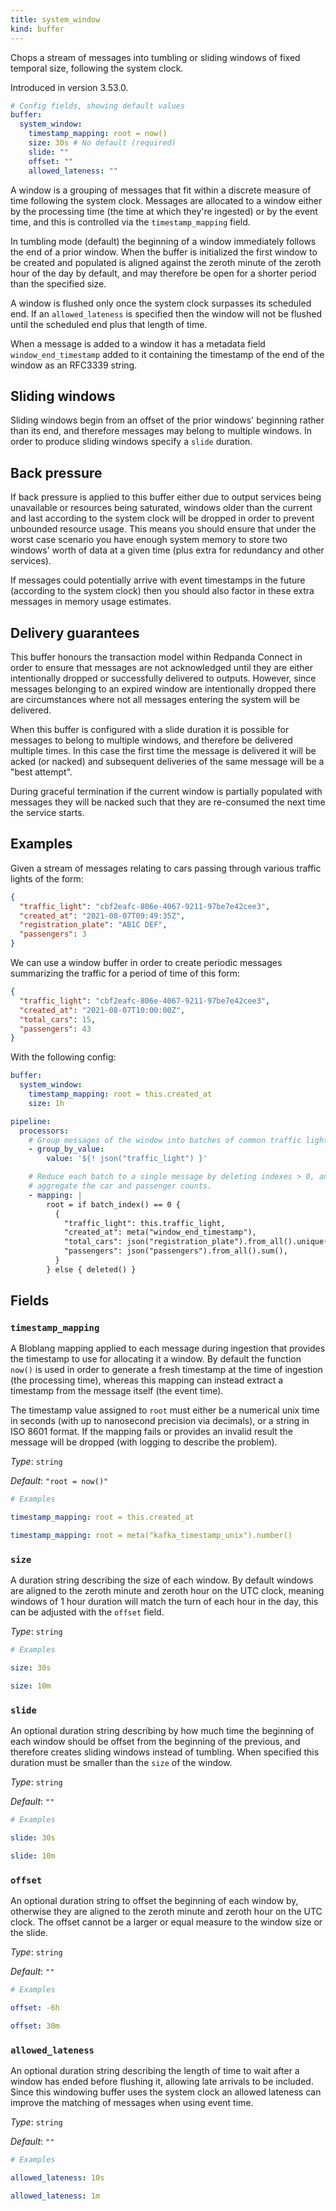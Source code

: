 ```yaml
---
title: system_window
kind: buffer
---
```


Chops a stream of messages into tumbling or sliding windows of fixed temporal size, following the system clock.

Introduced in version 3.53.0.

```yml
# Config fields, showing default values
buffer:
  system_window:
    timestamp_mapping: root = now()
    size: 30s # No default (required)
    slide: ""
    offset: ""
    allowed_lateness: ""
```

A window is a grouping of messages that fit within a discrete measure of time following the system clock. Messages are allocated to a window either by the processing time (the time at which they're ingested) or by the event time, and this is controlled via the  `timestamp_mapping` field.

In tumbling mode (default) the beginning of a window immediately follows the end of a prior window. When the buffer is initialized the first window to be created and populated is aligned against the zeroth minute of the zeroth hour of the day by default, and may therefore be open for a shorter period than the specified size.

A window is flushed only once the system clock surpasses its scheduled end. If an  `allowed_lateness` is specified then the window will not be flushed until the scheduled end plus that length of time.

When a message is added to a window it has a metadata field `window_end_timestamp` added to it containing the timestamp of the end of the window as an RFC3339 string.

## Sliding windows

Sliding windows begin from an offset of the prior windows' beginning rather than its end, and therefore messages may belong to multiple windows. In order to produce sliding windows specify a  `slide` duration.

## Back pressure

If back pressure is applied to this buffer either due to output services being unavailable or resources being saturated, windows older than the current and last according to the system clock will be dropped in order to prevent unbounded resource usage. This means you should ensure that under the worst case scenario you have enough system memory to store two windows' worth of data at a given time (plus extra for redundancy and other services).

If messages could potentially arrive with event timestamps in the future (according to the system clock) then you should also factor in these extra messages in memory usage estimates.

## Delivery guarantees

This buffer honours the transaction model within Redpanda Connect in order to ensure that messages are not acknowledged until they are either intentionally dropped or successfully delivered to outputs. However, since messages belonging to an expired window are intentionally dropped there are circumstances where not all messages entering the system will be delivered.

When this buffer is configured with a slide duration it is possible for messages to belong to multiple windows, and therefore be delivered multiple times. In this case the first time the message is delivered it will be acked (or nacked) and subsequent deliveries of the same message will be a "best attempt".

During graceful termination if the current window is partially populated with messages they will be nacked such that they are re-consumed the next time the service starts.


## Examples

<Tabs>
<TabItem label="Counting Passengers at Traffic">
Given a stream of messages relating to cars passing through various traffic lights of the form:

```json
{
  "traffic_light": "cbf2eafc-806e-4067-9211-97be7e42cee3",
  "created_at": "2021-08-07T09:49:35Z",
  "registration_plate": "AB1C DEF",
  "passengers": 3
}
```

We can use a window buffer in order to create periodic messages summarizing the traffic for a period of time of this form:

```json
{
  "traffic_light": "cbf2eafc-806e-4067-9211-97be7e42cee3",
  "created_at": "2021-08-07T10:00:00Z",
  "total_cars": 15,
  "passengers": 43
}
```

With the following config:

```yaml
buffer:
  system_window:
    timestamp_mapping: root = this.created_at
    size: 1h

pipeline:
  processors:
    # Group messages of the window into batches of common traffic light IDs
    - group_by_value:
        value: '${! json("traffic_light") }'

    # Reduce each batch to a single message by deleting indexes > 0, and
    # aggregate the car and passenger counts.
    - mapping: |
        root = if batch_index() == 0 {
          {
            "traffic_light": this.traffic_light,
            "created_at": meta("window_end_timestamp"),
            "total_cars": json("registration_plate").from_all().unique().length(),
            "passengers": json("passengers").from_all().sum(),
          }
        } else { deleted() }
```

</TabItem>
</Tabs>

## Fields

### `timestamp_mapping`

A Bloblang mapping applied to each message during ingestion that provides the timestamp to use for allocating it a window. By default the function `now()` is used in order to generate a fresh timestamp at the time of ingestion (the processing time), whereas this mapping can instead extract a timestamp from the message itself (the event time).

The timestamp value assigned to `root` must either be a numerical unix time in seconds (with up to nanosecond precision via decimals), or a string in ISO 8601 format. If the mapping fails or provides an invalid result the message will be dropped (with logging to describe the problem).


*Type*: `string`

*Default*: `"root = now()"`

```yml
# Examples

timestamp_mapping: root = this.created_at

timestamp_mapping: root = meta("kafka_timestamp_unix").number()
```

### `size`

A duration string describing the size of each window. By default windows are aligned to the zeroth minute and zeroth hour on the UTC clock, meaning windows of 1 hour duration will match the turn of each hour in the day, this can be adjusted with the `offset` field.


*Type*: `string`


```yml
# Examples

size: 30s

size: 10m
```

### `slide`

An optional duration string describing by how much time the beginning of each window should be offset from the beginning of the previous, and therefore creates sliding windows instead of tumbling. When specified this duration must be smaller than the `size` of the window.


*Type*: `string`

*Default*: `""`

```yml
# Examples

slide: 30s

slide: 10m
```

### `offset`

An optional duration string to offset the beginning of each window by, otherwise they are aligned to the zeroth minute and zeroth hour on the UTC clock. The offset cannot be a larger or equal measure to the window size or the slide.


*Type*: `string`

*Default*: `""`

```yml
# Examples

offset: -6h

offset: 30m
```

### `allowed_lateness`

An optional duration string describing the length of time to wait after a window has ended before flushing it, allowing late arrivals to be included. Since this windowing buffer uses the system clock an allowed lateness can improve the matching of messages when using event time.


*Type*: `string`

*Default*: `""`

```yml
# Examples

allowed_lateness: 10s

allowed_lateness: 1m
```


